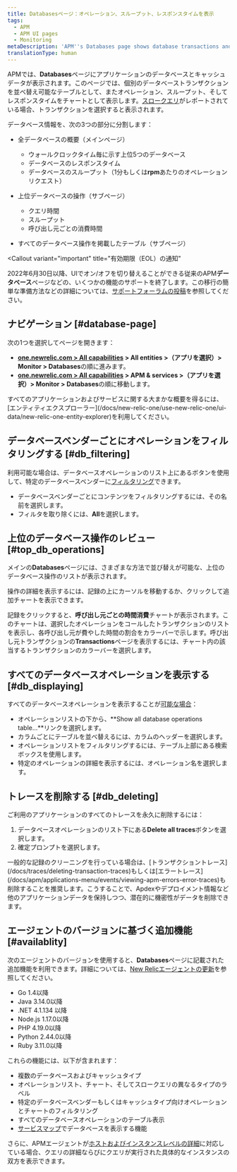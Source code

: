 ```yaml
---
title: Databasesページ：オペレーション、スループット、レスポンスタイムを表示
tags:
  - APM
  - APM UI pages
  - Monitoring
metaDescription: 'APM''s Databases page shows database transactions and slow database queries as tables. It also shows operations, throughput, and query time as charts.'
translationType: human
---
```


APMでは、**Databases**ページにアプリケーションのデータベースとキャッシュデータが表示されます。このページでは、個別のデータベーストランザクションを並べ替え可能なテーブルとして、またオペレーション、スループット、そしてレスポンスタイムをチャートとして表示します。[スロークエリ](/docs/apm/applications-menu/monitoring/viewing-slow-query-details)がレポートされている場合、トランザクションを選択すると表示されます。

データベース情報を、次の3つの部分に分割します：

* 全データベースの概要（メインページ）

  * ウォールクロックタイム毎に示す上位5つのデータベース
  * データベースのレスポンスタイム
  * データベースのスループット（1分もしくは**rpm**あたりのオペレーションリクエスト）

* 上位データベースの操作（サブページ）

  * クエリ時間
  * スループット
  * 呼び出し元ごとの消費時間

* すべてのデータベース操作を掲載したテーブル（サブページ）

<Callout
  variant="important"
  title="有効期限（EOL）の通知"
>
  2022年6月30日以降、UIでオン/オフを切り替えることができる従来のAPM**データベース**ページなどの、いくつかの機能のサポートを終了します。この移行の簡単な準備方法などの詳細については、[サポートフォーラムの投稿](https://discuss.newrelic.com/t/q1-bulk-eol-announcement-fy23/181744)を参照してください。
</Callout>

## ナビゲーション [#database-page]

次の1つを選択してページを開きます：

* **[one.newrelic.com > All capabilities](https://one.newrelic.com/all-capabilities) > All entities >（アプリを選択）> Monitor > Databases**の順に進みます。
* **[one.newrelic.com > All capabilities](https://one.newrelic.com/all-capabilities) > APM & services >（アプリを選択）> Monitor > Databases**の順に移動します。

<Callout variant="tip">
  すべてのアプリケーションおよびサービスに関する大まかな概要を得るには、[エンティティエクスプローラー](/docs/new-relic-one/use-new-relic-one/ui-data/new-relic-one-entity-explorer)を利用してください。
</Callout>

## データベースベンダーごとにオペレーションをフィルタリングする [#db_filtering]

利用可能な場合は、データベースオペレーションのリスト上にあるボタンを使用して、特定のデータベースベンダーに[フィルタリング](#availablity)できます。

* データベースベンダーごとにコンテンツをフィルタリングするには、その名前を選択します。
* フィルタを取り除くには、**All**を選択します。

## 上位のデータベース操作のレビュー [#top_db_operations]

メインの**Databases**ページには、さまざまな方法で並び替えが可能な、上位のデータベース操作のリストが表示されます。

操作の詳細を表示するには、記録の上にカーソルを移動するか、クリックして追加チャートを表示できます。

記録をクリックすると、**呼び出し元ごとの時間消費**チャートが表示されます。このチャートは、選択したオペレーションをコールしたトランザクションのリストを表示し、各呼び出し元が費やした時間の割合をカラーバーで示します。呼び出し元トランザクションの**Transactions**ページを表示するには、チャート内の該当するトランザクションのカラーバーを選択します。

## すべてのデータベースオペレーションを表示する [#db_displaying]

すべてのデータベースオペレーションを表示することが[可能な場合](#availability)：

* オペレーションリストの下から、**Show all database operations table...**リンクを選択します。
* カラムごとにテーブルを並べ替えるには、カラムのヘッダーを選択します。
* オペレーションリストをフィルタリングするには、テーブル上部にある検索ボックスを使用します。
* 特定のオペレーションの詳細を表示するには、オペレーション名を選択します。

## トレースを削除する [#db_deleting]

ご利用のアプリケーションのすべてのトレースを永久に削除するには：

1. データベースオペレーションのリスト下にある**Delete all traces**ボタンを選択します。
2. 確定プロンプトを選択します。

<Callout variant="tip">
  一般的な記録のクリーニングを行っている場合は、[トランザクショントレース](/docs/traces/deleting-transaction-traces)もしくは[エラートレース](/docs/apm/applications-menu/events/viewing-apm-errors-error-traces)も削除することを推奨します。こうすることで、Apdexやデプロイメント情報など他のアプリケーションデータを保持しつつ、潜在的に機密性がデータを削除できます。
</Callout>

## エージェントのバージョンに基づく追加機能 [#availablity]

次のエージェントのバージョンを使用すると、**Databases**ページに記載された追加機能を利用できます。詳細については、[New Relicエージェントの更新](/docs/agents/manage-apm-agents/installation/update-new-relic-agent)を参照してください。

* Go 1.4以降
* Java 3.14.0以降
* .NET 4.1.134 以降
* Node.js 1.17.0以降
* PHP 4.19.0以降
* Python 2.44.0以降
* Ruby 3.11.0以降

これらの機能には、以下が含まれます：

* 複数のデータベースおよびキャッシュタイプ
* オペレーションリスト、チャート、そしてスロークエリの異なるタイプのラベル
* 特定のデータベースベンダーもしくはキャッシュタイプ向けオペレーションとチャートのフィルタリング
* すべてのデータベースオペレーションのテーブル表示
* [サービスマップ](/docs/apm/applications-menu/monitoring/service-maps)でデータベースを表示する機能

さらに、APMエージェントが[ホストおよびインスタンスレベルの詳細](/docs/apm/applications-menu/features/analyze-database-instance-level-performance-issues)に対応している場合、クエリの詳細ならびにクエリが実行された具体的なインスタンスの双方を表示できます。